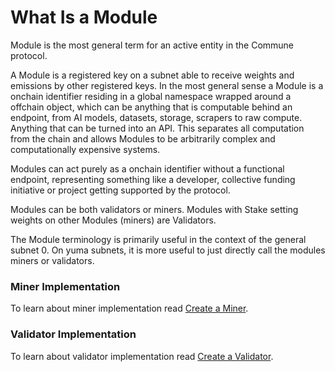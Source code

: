 # What Is a Module

Module is the most general term for an active entity in the Commune protocol.

A Module is a registered key on a subnet able to receive weights and emissions by other registered keys. In the most general sense a Module is a onchain identifier residing in a global namespace wrapped around a offchain object, which can be anything that is computable behind an endpoint, from AI models, datasets, storage, scrapers to raw compute. Anything that can be turned into an API. This separates all computation from the chain and allows Modules to be arbitrarily complex and computationally expensive systems.

Modules can act purely as a onchain identifier without a functional endpoint, representing something like a developer, collective funding initiative or project getting supported by the protocol.

Modules can be both validators or miners. Modules with Stake setting weights on other Modules (miners) are Validators.

The Module terminology is primarily useful in the context of the general subnet 0. On yuma subnets, it is more useful to just directly call the modules miners or validators.

### Miner Implementation

To learn about miner implementation read [Create a Miner](/docs/mining/create-miner).

### Validator Implementation

To learn about validator implementation read [Create a Validator](/docs/validating/create-validator).
